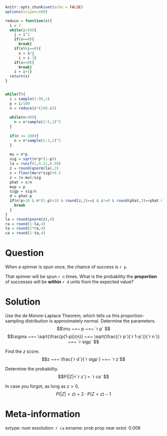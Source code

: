 ```r
knitr::opts_chunk$set(echo = FALSE)
options(scipen=100)

reduce = function(x){
  i = 2
  while(i<50){
    j = i^2 
    if(x==0){
      break}
    if(x%%j==0){
      x = x/j
      i = i-1}
    if(x==0){
      break}
    i = i+1}
  return(x)
}


while(T){
  i = sample(1:99,1)
  p = i/100
  n = reduce(i*(100-i))
  
  while(n<40){
    n = n*sample(2:5,1)^2
  }
  
  if(n <= 100){
    n = n*sample(1:3,1)^2
  }
  
  mu = n*p
  sig = sqrt(n*p*(1-p))
  la = runif(1,0.51,0.99)
  z = round(qnorm(la),2)
  x = floor(mu+z*sig)+0.5
  z = (x-mu)/sig
  phat = x/n
  mup = p
  sigp = sig/n
  d = phat-p
  if(n*p>10 & n*(1-p)>10 & round(z,2)==z & z!=0 & round(phat,3)==phat & round(sigp,3)==sigp & mu%%0.5==0){
    break
  }
}
la = round(pnorm(z),4)
ra = round(1-la,4)
ta = round(2*ra,4)
ca = round(1-ta,4)
```

Question
========

When a spinner is spun once, the chance of success is `r p`.

That spinner will be spun `r n` times. What is the probability the **proportion** of successes will be **within** `r d` units from the expected value?


Solution
========

Use the de Moivre-Laplace Theorem, which tells us this proportion-sampling distribution is approximately normal. Determine the parameters.
$$\mu ~=~ p ~=~ `r p` $$
$$\sigma ~=~ \sqrt{\frac{p(1-p)}{n}} ~=~ \sqrt{\frac{(`r p`)(`r 1-p`)}{`r n`}} ~=~ `r sigp` $$

Find the $z$ score.
$$z ~=~ \frac{`r d`}{`r sigp`} ~=~ `r z`$$

Determine the probability.
$$P(|Z|<`r z`) = `r ca` $$

In case you forgot, as long as $z>0$,
$$P(|Z| < z) ~=~ 2\cdot P(Z<z)-1$$




Meta-information
================
extype: num
exsolution: `r ca`
exname: prob prop near
extol: 0.008
